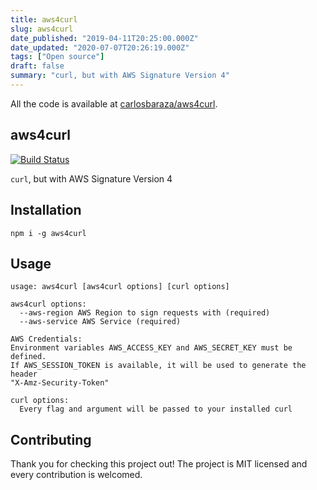 ```yaml
---
title: aws4curl
slug: aws4curl
date_published: "2019-04-11T20:25:00.000Z"
date_updated: "2020-07-07T20:26:19.000Z"
tags: ["Open source"]
draft: false
summary: "curl, but with AWS Signature Version 4"
---
```


All the code is available at [carlosbaraza/aws4curl](https://github.com/carlosbaraza/aws4curl).

## aws4curl

[![Build Status](https://travis-ci.org/carlosbaraza/aws4curl.svg?branch=master)](https://travis-ci.org/carlosbaraza/aws4curl)

`curl`, but with AWS Signature Version 4

## Installation

```
npm i -g aws4curl
```

## Usage

```
usage: aws4curl [aws4curl options] [curl options]

aws4curl options:
  --aws-region AWS Region to sign requests with (required)
  --aws-service AWS Service (required)

AWS Credentials:
Environment variables AWS_ACCESS_KEY and AWS_SECRET_KEY must be defined.
If AWS_SESSION_TOKEN is available, it will be used to generate the header
"X-Amz-Security-Token"

curl options:
  Every flag and argument will be passed to your installed curl
```

## Contributing

Thank you for checking this project out! The project is MIT licensed
and every contribution is welcomed.

